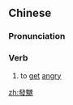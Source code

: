 {{also|发嬲}}
==Chinese==
{{zh-forms|s=发嬲}}

===Pronunciation===
{{zh-pron
|c=faat3 nau1
|cat=v
}}

===Verb===
{{zh-verb}}

# {{lb|zh|Cantonese}} to [[get]] [[angry]]

[[zh:發嬲]]